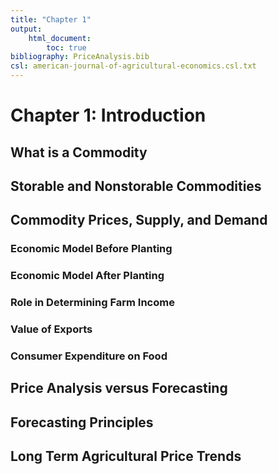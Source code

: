 ```yaml
---
title: "Chapter 1"
output:  
    html_document:
        toc: true
bibliography: PriceAnalysis.bib
csl: american-journal-of-agricultural-economics.csl.txt
---
```


# Chapter 1: Introduction

## What is a Commodity

## Storable and Nonstorable Commodities

## Commodity Prices, Supply, and Demand

### Economic Model Before Planting

### Economic Model After Planting

### Role in Determining Farm Income

### Value of Exports

### Consumer Expenditure on Food

## Price Analysis versus Forecasting

## Forecasting Principles

## Long Term Agricultural Price Trends